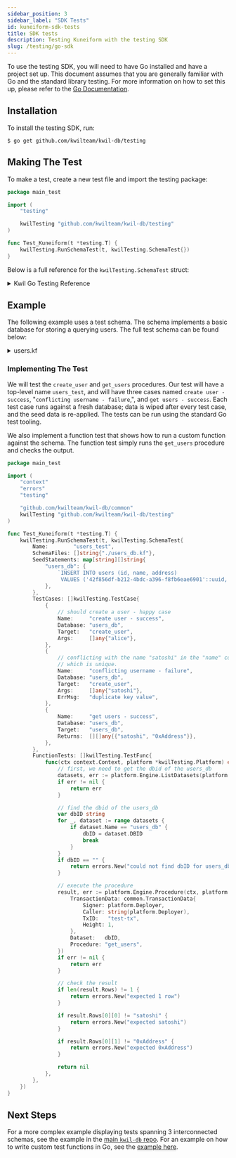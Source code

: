 ```yaml
---
sidebar_position: 3
sidebar_label: "SDK Tests"
id: kuneiform-sdk-tests
title: SDK tests
description: Testing Kuneiform with the testing SDK
slug: /testing/go-sdk
---
```


To use the testing SDK, you will need to have Go installed and have a project set up.
This document assumes that you are generally familiar with Go and the standard library testing.
For more information on how to set this up, please refer to the [Go Documentation](<https://go.dev/doc/tutorial/add-a-test>).

## Installation

To install the testing SDK, run:

```shell
$ go get github.com/kwilteam/kwil-db/testing
```

## Making The Test

To make a test, create a new test file and import the testing package:

```go title="main_test.go"
package main_test

import (
	"testing"

	kwilTesting "github.com/kwilteam/kwil-db/testing"
)

func Test_Kuneiform(t *testing.T) {
	kwilTesting.RunSchemaTest(t, kwilTesting.SchemaTest{})
}
```

Below is a full reference for the `kwilTesting.SchemaTest` struct:

<details>
  <summary> Kwil Go Testing Reference </summary>

```go
// SchemaTest allows for testing schemas against a live database.
// It allows for several ways of specifying schemas to deploy, as well
// as functions that can be run against the schemas, and expected results.
type SchemaTest struct {
	// Name is the name of the test case.
	Name string `json:"name"`
	// Schemas are plain text schemas to deploy as
	// part of the text.
	Schemas []string `json:"-"`
	// SchemaFiles are paths to the schema files to deploy.
	SchemaFiles []string `json:"schema_files"`
	// SeedStatements are SQL statements run before each test that are
	// meant to seed the database with data. It maps the database name
	// to the SQL statements to run. The name is the database name,
	// defined using "database <name>;". The test case will derive the
	// DBID from the name.
	SeedStatements map[string][]string `json:"seed_statements"`
	// TestCases execute actions or procedures against the database
	// engine, taking certain inputs and expecting certain outputs or
	// errors. These run separately from the functions, and separately
	// from each other. They are the easiest way to test the database
	// engine, but if more nuanced tests are needed (e.g. to simulate
	// several different wallets), the FunctionTests field should be used
	// instead. All schemas will be redeployed and all seed data re-applied
	// between executing each TestCase.
	TestCases []TestCase `json:"test_cases"`
	// FunctionTests are arbitrary functions that can be used to
	// execute any logic against the schemas.
	// All schemas will be reset before each function is run.
	// FunctionTests are more cumbersome to use than TestCases, but
	// they allow for more nuanced testing and flexibility.
	// All functions and testcases are run against fresh schemas.
	FunctionTests []TestFunc `json:"-"`
}

// TestCase executes an action or procedure against the database engine.
// It can be given inputs, expected outputs, expected error types,
// and expected error messages.
type TestCase struct {
	// Name is a name that the test will be identified by if it fails.
	Name string `json:"name"`
	// Database is the name of the database schema to execute the
	// action/procedure against. This is the database NAME,
	// defined using "database <name>;". The test case will
	// derive the DBID from the name.
	Database string `json:"database"`
	// Name is the name of the action/procedure.
	Target string `json:"target"`
	// Args are the inputs to the action/procedure.
	// If the action/procedure takes no parameters, this should be nil.
	Args []any `json:"args"`
	// Returns are the expected outputs of the action/procedure.
	// It takes a two-dimensional array to model the output of a table.
	// If the action/procedure has no outputs, this should be nil.
	Returns [][]any `json:"returns"`
	// Err is the expected error type. If no error is expected, this
	// should be nil.
	Err error `json:"-"`
	// ErrMsg will search the error returned by the action/procedure for
	// the given substring. If no error is expected, this should be an
	// empty string.
	ErrMsg string `json:"error"`
	// Signer sets the @caller, and the bytes will be used as the @signer.
	// If empty, the test case schema deployer will be used.
	Caller string `json:"caller"`
	// BlockHeight sets the blockheight for the test, accessible by
	// the @height variable. If not set, it will default to 0.
	Height int64 `json:"height"`
}

// TestFunc is a function that can be run against the database engine.
// A returned error signals a failed test.
type TestFunc func(ctx context.Context, platform *Platform) error
```

</details>

## Example

The following example uses a test schema. The schema implements a basic database
for storing a querying users. The full test schema can be found below:

<details>
  <summary> users.kf </summary>

```sql showLineNumbers
database users_db;

table users {
  id uuid primary key,
  name text not null unique,
  address text not null unique
}

procedure create_user ($name text) public  {
  // derive a deterministic uuid from the blockchain transaction ID
  // https://www.postgresql.org/docs/16.1/uuid-ossp.html#UUID-OSSP-FUNCTIONS-SECT
  $uuid := uuid_generate_v5('f541de32-5ede-4083-bdbc-b29c3f02be9e'::uuid, @txid);

  insert into users (id, name, address)
  values ($uuid, $name, @caller);
}

procedure get_users() public view returns table (name text, address text) {
  return select name, address from users;
}
```
</details>

### Implementing The Test

We will test the `create_user` and `get_users` procedures. Our test will have a top-level
name `users_test`, and will have three cases named `create user - success`,
"`conflicting username - failure`,", and `get users - success`. Each test case runs against
a fresh database; data is wiped after every test case, and the seed data is re-applied.
The tests can be run using the standard Go test tooling.

We also implement a function test that shows how to run a custom function against the schema.
The function test simply runs the `get_users` procedure and checks the output.
```go title="main_test.go"
package main_test

import (
	"context"
	"errors"
	"testing"

	"github.com/kwilteam/kwil-db/common"
	kwilTesting "github.com/kwilteam/kwil-db/testing"
)

func Test_Kuneiform(t *testing.T) {
	kwilTesting.RunSchemaTest(t, kwilTesting.SchemaTest{
		Name:        "users_test",
		SchemaFiles: []string{"./users_db.kf"},
		SeedStatements: map[string][]string{
			"users_db": {
				`INSERT INTO users (id, name, address)
				 VALUES ('42f856df-b212-4bdc-a396-f8fb6eae6901'::uuid, 'satoshi', '0xAddress')`,
			},
		},
		TestCases: []kwilTesting.TestCase{
			{
				// should create a user - happy case
				Name:     "create user - success",
				Database: "users_db",
				Target:   "create_user",
				Args:     []any{"alice"},
			},
			{
				// conflicting with the name "satoshi" in the "name" column,
				// which is unique.
				Name:     "conflicting username - failure",
				Database: "users_db",
				Target:   "create_user",
				Args:     []any{"satoshi"},
				ErrMsg:   "duplicate key value",
			},
			{
				Name:     "get users - success",
				Database: "users_db",
				Target:   "users_db",
				Returns:  [][]any{{"satoshi", "0xAddress"}},
			},
		},
		FunctionTests: []kwilTesting.TestFunc{
			func(ctx context.Context, platform *kwilTesting.Platform) error {
				// first, we need to get the dbid of the users_db
				datasets, err := platform.Engine.ListDatasets(platform.Deployer)
				if err != nil {
					return err
				}

				// find the dbid of the users_db
				var dbID string
				for _, dataset := range datasets {
					if dataset.Name == "users_db" {
						dbID = dataset.DBID
						break
					}
				}
				if dbID == "" {
					return errors.New("could not find dbID for users_db")
				}

				// execute the procedure
				result, err := platform.Engine.Procedure(ctx, platform.DB, &common.ExecutionData{
					TransactionData: common.TransactionData{
						Signer: platform.Deployer,
						Caller: string(platform.Deployer),
						TxID:   "test-tx",
						Height: 1,
					},
					Dataset:   dbID,
					Procedure: "get_users",
				})
				if err != nil {
					return err
				}

				// check the result
				if len(result.Rows) != 1 {
					return errors.New("expected 1 row")
				}

				if result.Rows[0][0] != "satoshi" {
					return errors.New("expected satoshi")
				}

				if result.Rows[0][1] != "0xAddress" {
					return errors.New("expected 0xAddress")
				}

				return nil
			},
		},
	})
}
```

## Next Steps

For a more complex example displaying tests spanning 3 interconnected schemas,
see the example in the [main `kwil-db` repo](<https://github.com/kwilteam/kwil-db/tree/main/testing/proxy>).
For an example on how to write custom test functions in Go, see the [example here](<https://github.com/kwilteam/kwil-db/blob/90f8b0534d313d70bb72d3b33ef50f3de02611e7/testing/proxy/proxy_test.go#L94>).